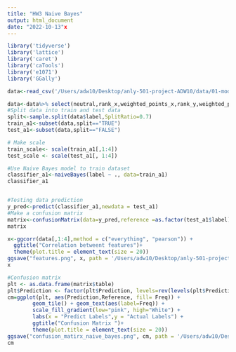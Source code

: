 ```yaml
---
title: "HW3 Naive Bayes"
output: html_document
date: "2022-10-13"x
---
```

```r
library('tidyverse')
library('lattice')
library('caret')
library('caTools')
library('e1071')
library('GGally')
```

```r
data<-read_csv('/Users/adw10/Desktop/anly-501-project-ADW10/data/01-modified-data/WC cleaned data.csv')

```
```r
data<-data%>% select(neutral,rank_x,weighted_points_x,rank_y,weighted_points_y,weighted_diff,rank_diff,label)
#Split data into train and test data
split<-sample.split(data$label,SplitRatio=0.7)
train_a1<-subset(data,split=="TRUE")
test_a1<-subset(data,split=="FALSE")

# Make scale
train_scale<- scale(train_a1[,1:4])
test_scale <- scale(test_a1[, 1:4])

#Use Naive Bayes model to train dataset
classifier_a1<-naiveBayes(label ~ ., data=train_a1)
classifier_a1



```

```r
#Testing data prediction
y_pred<-predict(classifier_a1,newdata = test_a1)
#Make a confusion matrix
matrix<-confusionMatrix(data=y_pred,reference =as.factor(test_a1$label))
matrix


```

```r
x<-ggcorr(data[,1:4],method = c("everything", "pearson")) +
  ggtitle("Correlation betweent features")+
  theme(plot.title = element_text(size = 20))
ggsave("features.png", x, path = '/Users/adw10/Desktop/anly-501-project-ADW10/501-project-website/images',width = 12,height = 8)
x
```

```r
#Confusion matrix
plt <- as.data.frame(matrix$table)
plt$Prediction <- factor(plt$Prediction, levels=rev(levels(plt$Prediction)))
cm=ggplot(plt, aes(Prediction,Reference, fill= Freq)) +
        geom_tile() + geom_text(aes(label=Freq)) +
        scale_fill_gradient(low="pink", high="White") +
        labs(x = "Predict Labels",y = "Actual Labels") +
        ggtitle("Confusion Matrix ")+
        theme(plot.title = element_text(size = 20))
ggsave("confusion_matirx_naive_bayes.png", cm, path = '/Users/adw10/Desktop/anly-501-project-ADW10/501-project-website/images',width = 12,height = 8)
cm

```